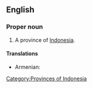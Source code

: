 ==English==
{{wikipedia}}
===Proper noun===
{{en-proper noun}}

# A province of [[Indonesia]].

====Translations====
{{trans-top|province}}
* Armenian: {{t-|hy|Բանկա-Բելիտունգ|tr=Banka-Belitung}}
{{trans-mid}}
{{trans-bottom}}

[[Category:Provinces of Indonesia]]